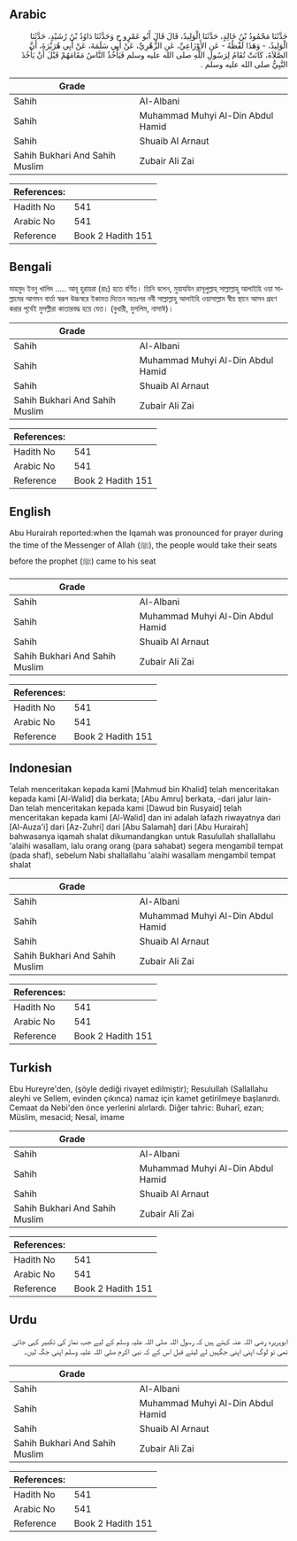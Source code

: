 ## Arabic


<div dir="rtl" lang="ar" style={{fontSize:'larger',backgroundColor:'#f8f9fa',padding:20}}>
حَدَّثَنَا مَحْمُودُ بْنُ خَالِدٍ، حَدَّثَنَا الْوَلِيدُ، قَالَ قَالَ أَبُو عَمْرٍو ح وَحَدَّثَنَا دَاوُدُ بْنُ رُشَيْدٍ، حَدَّثَنَا الْوَلِيدُ، - وَهَذَا لَفْظُهُ - عَنِ الأَوْزَاعِيِّ، عَنِ الزُّهْرِيِّ، عَنْ أَبِي سَلَمَةَ، عَنْ أَبِي هُرَيْرَةَ، أَنَّ الصَّلاَةَ، كَانَتْ تُقَامُ لِرَسُولِ اللَّهِ صلى الله عليه وسلم فَيَأْخُذُ النَّاسُ مَقَامَهُمْ قَبْلَ أَنْ يَأْخُذَ النَّبِيُّ صلى الله عليه وسلم ‏.‏
</div>
<div style={{backgroundColor:'#f8f9fa',padding:20, marginBottom: 10}}><table> <thead> <tr> <th>Grade</th> <th></th> </tr> </thead> <tbody> <tr><td>Sahih</td><td>Al-Albani</td></tr><tr><td>Sahih</td><td>Muhammad Muhyi Al-Din Abdul Hamid</td></tr><tr><td>Sahih</td><td>Shuaib Al Arnaut</td></tr><tr><td>Sahih Bukhari And Sahih Muslim</td><td>Zubair Ali Zai</td></tr></tbody></table><table> <thead> <tr> <th>References:</th> <th></th> </tr> </thead> <tbody><tr><td>Hadith No</td><td>541</td></tr><tr><td>Arabic No</td><td>541</td></tr><tr><td>Reference</td><td>Book 2 Hadith 151</td></tr></tbody></table></div>

## Bengali


<div dir="ltr" lang="bn" style={{fontSize:'larger',backgroundColor:'#f8f9fa',padding:20}}>
মাহমুদ ইবনু খালিদ ..... আবূ হুরায়রা (রাঃ) হতে বর্ণিত। তিনি বলেন, মুয়াযযিন রাসূলুল্লাহ্ সাল্লাল্লাহু আলাইহি ওয়া সাল্লামের আগমন বার্তা স্বরূপ উচ্চস্বরে ইকামত দিতেন অতঃপর নবী সাল্লাল্লাহু আলাইহি ওয়াসাল্লাম স্বীয় স্থানে আসন গ্রহণ করার পূর্বেই মুসল্লীরা কাতারবদ্ধ হয়ে যেত। (বুখারী, মুসলিম, নাসাঈ)।
</div>
<div style={{backgroundColor:'#f8f9fa',padding:20, marginBottom: 10}}><table> <thead> <tr> <th>Grade</th> <th></th> </tr> </thead> <tbody> <tr><td>Sahih</td><td>Al-Albani</td></tr><tr><td>Sahih</td><td>Muhammad Muhyi Al-Din Abdul Hamid</td></tr><tr><td>Sahih</td><td>Shuaib Al Arnaut</td></tr><tr><td>Sahih Bukhari And Sahih Muslim</td><td>Zubair Ali Zai</td></tr></tbody></table><table> <thead> <tr> <th>References:</th> <th></th> </tr> </thead> <tbody><tr><td>Hadith No</td><td>541</td></tr><tr><td>Arabic No</td><td>541</td></tr><tr><td>Reference</td><td>Book 2 Hadith 151</td></tr></tbody></table></div>

## English


<div dir="ltr" lang="en" style={{fontSize:'larger',backgroundColor:'#f8f9fa',padding:20}}>
Abu Hurairah reported:when the Iqamah was pronounced for prayer during the time of the Messenger of Allah (ﷺ), the people would take their seats before the prophet (ﷺ) came to his seat
</div>
<div style={{backgroundColor:'#f8f9fa',padding:20, marginBottom: 10}}><table> <thead> <tr> <th>Grade</th> <th></th> </tr> </thead> <tbody> <tr><td>Sahih</td><td>Al-Albani</td></tr><tr><td>Sahih</td><td>Muhammad Muhyi Al-Din Abdul Hamid</td></tr><tr><td>Sahih</td><td>Shuaib Al Arnaut</td></tr><tr><td>Sahih Bukhari And Sahih Muslim</td><td>Zubair Ali Zai</td></tr></tbody></table><table> <thead> <tr> <th>References:</th> <th></th> </tr> </thead> <tbody><tr><td>Hadith No</td><td>541</td></tr><tr><td>Arabic No</td><td>541</td></tr><tr><td>Reference</td><td>Book 2 Hadith 151</td></tr></tbody></table></div>

## Indonesian


<div dir="ltr" lang="id" style={{fontSize:'larger',backgroundColor:'#f8f9fa',padding:20}}>
Telah menceritakan kepada kami [Mahmud bin Khalid] telah menceritakan kepada kami [Al-Walid] dia berkata; [Abu Amru] berkata, -dari jalur lain- Dan telah menceritakan kepada kami [Dawud bin Rusyaid] telah menceritakan kepada kami [Al-Walid] dan ini adalah lafazh riwayatnya dari [Al-Auza'i] dari [Az-Zuhri] dari [Abu Salamah] dari [Abu Hurairah] bahwasanya iqamah shalat dikumandangkan untuk Rasulullah shallallahu 'alaihi wasallam, lalu orang orang (para sahabat) segera mengambil tempat (pada shaf), sebelum Nabi shallallahu 'alaihi wasallam mengambil tempat shalat
</div>
<div style={{backgroundColor:'#f8f9fa',padding:20, marginBottom: 10}}><table> <thead> <tr> <th>Grade</th> <th></th> </tr> </thead> <tbody> <tr><td>Sahih</td><td>Al-Albani</td></tr><tr><td>Sahih</td><td>Muhammad Muhyi Al-Din Abdul Hamid</td></tr><tr><td>Sahih</td><td>Shuaib Al Arnaut</td></tr><tr><td>Sahih Bukhari And Sahih Muslim</td><td>Zubair Ali Zai</td></tr></tbody></table><table> <thead> <tr> <th>References:</th> <th></th> </tr> </thead> <tbody><tr><td>Hadith No</td><td>541</td></tr><tr><td>Arabic No</td><td>541</td></tr><tr><td>Reference</td><td>Book 2 Hadith 151</td></tr></tbody></table></div>

## Turkish


<div dir="ltr" lang="tr" style={{fontSize:'larger',backgroundColor:'#f8f9fa',padding:20}}>
Ebu Hureyre'den, (şöyle dediği rivayet edilmiştir); Resulullah (Sallallahu aleyhi ve Sellem, evinden çıkınca) namaz için kamet getirilmeye başlanırdı. Cemaat da Nebi'den önce yerlerini alırlardı. Diğer tahric: Buharî, ezan; Müslim, mesacid; Nesaî, imame
</div>
<div style={{backgroundColor:'#f8f9fa',padding:20, marginBottom: 10}}><table> <thead> <tr> <th>Grade</th> <th></th> </tr> </thead> <tbody> <tr><td>Sahih</td><td>Al-Albani</td></tr><tr><td>Sahih</td><td>Muhammad Muhyi Al-Din Abdul Hamid</td></tr><tr><td>Sahih</td><td>Shuaib Al Arnaut</td></tr><tr><td>Sahih Bukhari And Sahih Muslim</td><td>Zubair Ali Zai</td></tr></tbody></table><table> <thead> <tr> <th>References:</th> <th></th> </tr> </thead> <tbody><tr><td>Hadith No</td><td>541</td></tr><tr><td>Arabic No</td><td>541</td></tr><tr><td>Reference</td><td>Book 2 Hadith 151</td></tr></tbody></table></div>

## Urdu


<div dir="rtl" lang="ur" style={{fontSize:'larger',backgroundColor:'#f8f9fa',padding:20}}>
ابوہریرہ رضی اللہ عنہ کہتے ہیں کہ رسول اللہ صلی اللہ علیہ وسلم کے لیے جب نماز کی تکبیر کہی جاتی تھی تو لوگ اپنی اپنی جگہیں لے لیتے قبل اس کے کہ نبی اکرم صلی اللہ علیہ وسلم اپنی جگہ لیں۔
</div>
<div style={{backgroundColor:'#f8f9fa',padding:20, marginBottom: 10}}><table> <thead> <tr> <th>Grade</th> <th></th> </tr> </thead> <tbody> <tr><td>Sahih</td><td>Al-Albani</td></tr><tr><td>Sahih</td><td>Muhammad Muhyi Al-Din Abdul Hamid</td></tr><tr><td>Sahih</td><td>Shuaib Al Arnaut</td></tr><tr><td>Sahih Bukhari And Sahih Muslim</td><td>Zubair Ali Zai</td></tr></tbody></table><table> <thead> <tr> <th>References:</th> <th></th> </tr> </thead> <tbody><tr><td>Hadith No</td><td>541</td></tr><tr><td>Arabic No</td><td>541</td></tr><tr><td>Reference</td><td>Book 2 Hadith 151</td></tr></tbody></table></div>